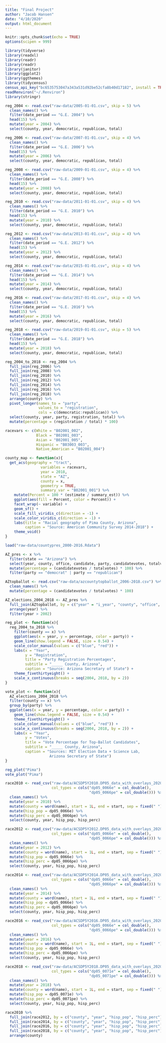 ```yaml
---
title: "Final Project"
author: "Jacob Hansen"
date: "4/10/2020"
output: html_document
---
```


```r
knitr::opts_chunk$set(echo = TRUE)
options(scipen = 999)

library(tidyverse)
library(readxl)
library(readr)
library(readr)
library(janitor)
library(ggplot2)
library(ggthemes)
library(tidycensus)
census_api_key("bc6535753047a343a531d92be52cfa8b40d17182", install = TRUE, overwrite = TRUE)
readRenviron("~/.Renviron")
library(stringr)
```

```r
reg_2004 <- read.csv("raw-data/2005-01-01.csv", skip = 5) %>% 
  clean_names() %>% 
  filter(date_period == "G.E. 2004") %>% 
  head(15) %>% 
  mutate(year = 2004) %>% 
  select(county, year, democratic, republican, total)

reg_2006 <- read.csv("raw-data/2007-01-01.csv", skip = 4) %>% 
  clean_names() %>% 
  filter(date_period == "G.E. 2006") %>% 
  head(15) %>% 
  mutate(year = 2006) %>% 
  select(county, year, democratic, republican, total)

reg_2008 <- read.csv("raw-data/2009-01-01.csv", skip = 4) %>% 
  clean_names() %>% 
  filter(date_period == "G.E. 2008") %>% 
  head(15) %>% 
  mutate(year = 2008) %>% 
  select(county, year, democratic, republican, total)

reg_2010 <- read.csv("raw-data/2011-01-01.csv", skip = 4) %>% 
  clean_names() %>% 
  filter(date_period == "G.E. 2010") %>% 
  head(15) %>% 
  mutate(year = 2010) %>% 
  select(county, year, democratic, republican, total)

reg_2012 <- read.csv("raw-data/2013-01-01.csv", skip = 4) %>% 
  clean_names() %>% 
  filter(date_period == "G.E. 2012") %>% 
  head(15) %>% 
  mutate(year = 2012) %>% 
  select(county, year, democratic, republican, total)

reg_2014 <- read.csv("raw-data/2015-01-01.csv", skip = 4) %>% 
  clean_names() %>% 
  filter(date_period == "G.E. 2014") %>% 
  head(15) %>% 
  mutate(year = 2014) %>% 
  select(county, year, democratic, republican, total)

reg_2016 <- read.csv("raw-data/2017-01-01.csv", skip = 4) %>% 
  clean_names() %>% 
  filter(date_period == "G.E. 2016") %>% 
  head(15) %>% 
  mutate(year = 2016) %>% 
  select(county, year, democratic, republican, total)

reg_2018 <- read.csv("raw-data/2019-01-01.csv", skip = 5) %>% 
  clean_names() %>% 
  filter(date_period == "G.E. 2018") %>% 
  head(15) %>% 
  mutate(year = 2018) %>% 
  select(county, year, democratic, republican, total)

reg_2004_to_2018 <- reg_2004 %>% 
  full_join(reg_2006) %>% 
  full_join(reg_2008) %>% 
  full_join(reg_2010) %>% 
  full_join(reg_2012) %>%
  full_join(reg_2014) %>%
  full_join(reg_2016) %>%
  full_join(reg_2018) %>%
  arrange(county) %>% 
  pivot_longer(names_to = "party",
               values_to = "registration",
               cols = c(democratic:republican)) %>% 
  select(county, year, party, registration, total) %>% 
  mutate(percentage = (registration / total) * 100)
```

```r

racevars <- c(White = "B02001_002", 
              Black = "B02001_003", 
              Asian = "B02001_005",
              Hispanic = "B03003_003",
              Native_American = "B02001_004")

county_map <- function(x){
  get_acs(geography = "tract",
                variables = racevars, 
                year = 2018,
                state = "AZ",
                county = x,
                geometry = TRUE,
                summary_var = "B02001_001") %>% 
    mutate(Percent = 100 * (estimate / summary_est)) %>%
    ggplot(aes(fill = Percent, color = Percent)) +
    facet_wrap(~ variable) +
    geom_sf() +
    scale_fill_viridis_c(direction = -1) +
    scale_color_viridis_c(direction = -1) +
    labs(title = "Racial geography of Pima County, Arizona",
         caption = "Source: American Community Survey 2014-2018") +
    theme_void()
}
```

```r
load("raw-data/countypres_2000-2016.Rdata")

AZ_pres <- x %>% 
  filter(state == "Arizona") %>% 
  select(year, county, office, candidate, party, candidatevotes, totalvotes) %>% 
  mutate(percentage = (candidatevotes / totalvotes) * 100) %>% 
  filter(party == "democrat" | party == "republican")

AZtopballot <- read.csv("raw-data/azcountytopballot_2006-2018.csv") %>% 
  clean_names() %>% 
  mutate(percentage = (candidatevotes / totalvotes) * 100)

AZ_elections_2004_2018 <- AZ_pres %>% 
  full_join(AZtopballot, by = c("year" = "i_year", "county", "office", "candidate", "party", "candidatevotes", "totalvotes", "percentage")) %>% 
  arrange(year) %>% 
  filter(year > 2002)
```

```r
reg_plot <- function(x){
  reg_2004_to_2018 %>% 
    filter(county == x) %>% 
    ggplot(aes(x = year, y = percentage, color = party)) +
    geom_line(show.legend = FALSE, size = 0.54) +
    scale_color_manual(values = c("blue", "red")) +
    labs(x = "Year",
         y = "Registration",
         title = "Party Registration Percentages",
         subtitle = "_____ County, Arizona",
         caption = "Source: Arizona Secretary of State") +
    theme_fivethirtyeight() +
    scale_x_continuous(breaks = seq(2004, 2018, by = 2))
}

vote_plot <- function(x){
  AZ_elections_2004_2018 %>% 
  filter(county == x) %>% 
  group_by(party) %>% 
  ggplot(aes(x = year, y = percentage, color = party)) +
    geom_line(show.legend = FALSE, size = 0.54) +
    theme_fivethirtyeight() +
    scale_color_manual(values = c("blue", "red")) +
    scale_x_continuous(breaks = seq(2004, 2018, by = 2)) +
    labs(x = "Year",
         y = "Votes",
         title = "Vote Percentage for Top-Ballot Candidates",
         subtitle = "_____ County, Arizona",
         caption = "Sources: MIT Election Data + Science Lab,
                    Arizona Secretary of State")
}
```

```r
reg_plot("Pima")
vote_plot("Pima")
```

```r
race2010 <- read_csv("raw-data/ACSDP5Y2010.DP05_data_with_overlays_2020-04-24T142342.csv",
                     col_types = cols("dp05_0066e" = col_double(),
                                      "dp05_0066pe" = col_double())) %>% 
  clean_names() %>% 
  mutate(year = 2010) %>% 
  mutate(county = word(name), start = 1L, end = start, sep = fixed(" ")) %>%
  mutate(hisp_pop = dp05_0066e) %>% 
  mutate(hisp_perc = dp05_0066pe) %>%
  select(county, year, hisp_pop, hisp_perc)

race2012 <- read_csv("raw-data/ACSDP5Y2012.DP05_data_with_overlays_2020-04-24T141301.csv",
                     col_types = cols("dp05_0066e" = col_double(),
                                      "dp05_0066pe" = col_double())) %>% 
  clean_names() %>% 
  mutate(year = 2012) %>% 
  mutate(county = word(name), start = 1L, end = start, sep = fixed(" ")) %>%
  mutate(hisp_pop = dp05_0066e) %>% 
  mutate(hisp_perc = dp05_0066pe) %>%
  select(county, year, hisp_pop, hisp_perc)

race2014 <- read_csv("raw-data/ACSDP5Y2014.DP05_data_with_overlays_2020-04-24T140611.csv",
                     col_types = cols("dp05_0066e" = col_double(),
                                      "dp05_0066pe" = col_double())) %>% 
  clean_names() %>% 
  mutate(year = 2014) %>% 
  mutate(county = word(name), start = 1L, end = start, sep = fixed(" ")) %>%
  mutate(hisp_pop = dp05_0066e) %>% 
  mutate(hisp_perc = dp05_0066pe) %>%
  select(county, year, hisp_pop, hisp_perc)

race2016 <- read_csv("raw-data/ACSDP5Y2016.DP05_data_with_overlays_2020-04-24T125340.csv",
                     col_types = cols("dp05_0066e" = col_double(),
                                      "dp05_0066pe" = col_double())) %>% 
  clean_names() %>% 
  mutate(year = 2016) %>% 
  mutate(county = word(name), start = 1L, end = start, sep = fixed(" ")) %>%
  mutate(hisp_pop = dp05_0066e) %>% 
  mutate(hisp_perc = dp05_0066pe) %>%
  select(county, year, hisp_pop, hisp_perc)

race2018 <- read_csv("raw-data/ACSDP5Y2018.DP05_data_with_overlays_2020-04-24T123622.csv",
                     col_types = cols("dp05_0071e" = col_double(),
                                      "dp05_0071pe" = col_double())) %>% 
  clean_names() %>% 
  mutate(year = 2018) %>% 
  mutate(county = word(name), start = 1L, end = start, sep = fixed(" ")) %>%
  mutate(hisp_pop = dp05_0071e) %>% 
  mutate(hisp_perc = dp05_0071pe) %>% 
  select(county, year, hisp_pop, hisp_perc)

race2010 %>%
  full_join(race2012, by = c("county", "year", "hisp_pop", "hisp_perc")) %>% 
  full_join(race2014, by = c("county", "year", "hisp_pop", "hisp_perc")) %>% 
  full_join(race2016, by = c("county", "year", "hisp_pop", "hisp_perc")) %>% 
  full_join(race2018, by = c("county", "year", "hisp_pop", "hisp_perc")) %>% 
  arrange(county)
```













